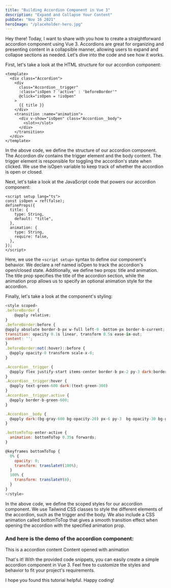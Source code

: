 ```yaml
---
title: "Building Accordion Component in Vue 3"
description: "Expand and Collapse Your Content"
pubDate: "Nov 16 2021"
heroImage: "/placeholder-hero.jpg"
---
```



Hey there! Today, I want to share with you how to create a straightforward accordion component using Vue 3. Accordions are great for organizing and presenting content in a collapsible manner, allowing users to expand and collapse sections as needed. Let's dive into the code and see how it works.

First, let's take a look at the HTML structure for our accordion component:

```vue
<template>
  <div class="Accordion">
    <div
      class="Accordion__trigger"
      :class="isOpen ? 'active' : 'beforeBorder'"
      @click="isOpen = !isOpen"
    >
      {{ title }}
    </div>
    <transition :name="animation">
      <div v-show="isOpen" class="Accordion__body">
        <slot></slot>
      </div>
    </transition>
  </div>
</template>
```

In the above code, we define the structure of our accordion component. The Accordion div contains the trigger element and the body content. The trigger element is responsible for toggling the accordion's state when clicked. We use the isOpen variable to keep track of whether the accordion is open or closed.

Next, let's take a look at the JavaScript code that powers our accordion component:

```vue
<script setup lang="ts">
const isOpen = ref(false);
defineProps({
  title: {
    type: String,
    default: "title",
  },
  animation: {
    type: String,
    require: false,
  },
});
</script>
```

Here, we use the `<script setup>` syntax to define our component's behavior. We declare a ref named isOpen to track the accordion's open/closed state. Additionally, we define two props: title and animation. The title prop specifies the title of the accordion section, while the animation prop allows us to specify an optional animation style for the accordion.

Finally, let's take a look at the component's styling:

```js
<style scoped>
.beforeBorder {
    @apply relative;
}
.beforeBorder:before {
@apply absolute border-b-px w-full left-0 -bottom-px border-b-current;
transition: opacity 0.1s linear, transform 0.5s ease-in-out;
content: '';
}
.beforeBorder:not(:hover)::before {
  @apply opacity-0 transform scale-x-0;
}

.Accordion__trigger {
  @apply flex justify-start items-center border-b px-2 py-3 dark:border-b-gray-600 cursor-pointer;
}
.Accordion__trigger:hover {
  @apply text-green-600 dark:(text-green-300)
}
.Accordion__trigger.active {
  @apply border-b-green-600;
}

.Accordion__body {
  @apply dark:(bg-gray-600 bg-opacity-20) px-6 py-3  bg-opacity-30 bg-green-200
}

.bottomToTop-enter-active {
  animation: bottomToTop 0.35s forwards;
}

@keyframes bottomToTop {
  0% {
    opacity: 0;
    transform: translateY(100%);
  }
  100% {
    transform: translateY(0);
  }
}
</style>
```

In the above code, we define the scoped styles for our accordion component. We use Tailwind CSS classes to style the different elements of the accordion, such as the trigger and the body. We also include a CSS animation called bottomToTop that gives a smooth transition effect when opening the accordion with the specified animation prop.

### And here is the demo of the accordion component:

<Accordion client:visible title="This is a accordion">
  This is a accordion content
</Accordion>

<Accordion client:visible title="Click me" animation="bottomToTop">
  Content opened with animation
</Accordion>

That's it! With the provided code snippets, you can easily create a simple accordion component in Vue 3. Feel free to customize the styles and behavior to fit your project's requirements.

I hope you found this tutorial helpful. Happy coding!
